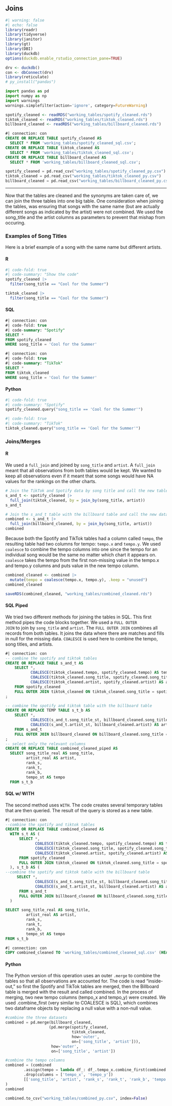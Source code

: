 ## Joins {.unnumbered}

```r
#| warning: false
#| echo: false
library(readr)
library(tidyverse)
library(janitor)
library(gt)
library(DBI)
library(duckdb)
options(duckdb.enable_rstudio_connection_pane=TRUE)

drv <- duckdb()
con <- dbConnect(drv)
library(reticulate)
# py_install("pandas")
```

```python
import pandas as pd
import numpy as np
import warnings
warnings.simplefilter(action='ignore', category=FutureWarning)
```

```r
spotify_cleaned <- readRDS("working_tables/spotify_cleaned.rds")
tiktok_cleaned <- readRDS("working_tables/tiktok_cleaned.rds")
billboard_cleaned <- readRDS("working_tables/billboard_cleaned.rds")
```

```sql
#| connection: con
CREATE OR REPLACE TABLE spotify_cleaned AS
  SELECT * FROM 'working_tables/spotify_cleaned_sql.csv';
CREATE OR REPLACE TABLE tiktok_cleaned AS
  SELECT * FROM 'working_tables/tiktok_cleaned_sql.csv';
CREATE OR REPLACE TABLE billboard_cleaned AS
  SELECT * FROM 'working_tables/billboard_cleaned_sql.csv';
```

```python
spotify_cleaned = pd.read_csv("working_tables/spotify_cleaned_py.csv")
tiktok_cleaned = pd.read_csv("working_tables/tiktok_cleaned_py.csv")
billboard_cleaned = pd.read_csv("working_tables/billboard_cleaned_py.csv")
```



--------------------------------------------------------------------------------

Now that the tables are cleaned and the synonyms are taken care of, we can join the three tables into one big table. One consideration when joining the tables, was ensuring that songs with the same name (but are actually different songs as indicated by the artist) were not combined. We used the song_title and the artist columns as parameters to prevent that mishap from occuring. 

### Examples of Song Titles

Here is a brief example of a song with the same name but different artists. 

::: panel-tabset

#### R
```r
#| code-fold: true
#| code-summary: "Show the code"
spotify_cleaned |>
  filter(song_title == "Cool for the Summer")

tiktok_cleaned |>
  filter(song_title == "Cool for the Summer")
```

#### SQL
```sql
#| connection: con
#| code-fold: true
#| code-summary: "Spotify"
SELECT *
FROM spotify_cleaned
WHERE song_title = 'Cool for the Summer'
```

```sql
#| connection: con
#| code-fold: true
#| code-summary: "TikTok"
SELECT *
FROM tiktok_cleaned
WHERE song_title = 'Cool for the Summer'
```

#### Python
```python
#| code-fold: true
#| code-summary: "Spotify"
spotify_cleaned.query("song_title == 'Cool for the Summer'")
```
```python
#| code-fold: true
#| code-summary: "TikTok"
tiktok_cleaned.query("song_title == 'Cool for the Summer'")
```
:::


### Joins/Merges

::: panel-tabset

#### R

We used a <code>full_join</code> and joined by <code>song_title</code> and <code>artist</code>. A <code>full_join</code> meant that all observations from both tables would be kept. We wanted to keep all observations even if it meant that some songs would have NA values for the rankings on the other charts. 

```r
# Join the TikTok and Spotify data by song title and call the new table s_and_t.
s_and_t <- spotify_cleaned |>
  full_join(tiktok_cleaned, by = join_by(song_title, artist))
s_and_t
```

```r
# Join the s_and_t table with the billboard table and call the new dataframe combined.
combined <- s_and_t |>
  full_join(billboard_cleaned, by = join_by(song_title, artist))
combined
```

Because both the Spotify and TikTok tables had a column called <code>tempo</code>, the resulting table had two columns for tempo: <code>tempo.x</code> and <code>tempo.y</code>. We used <code>coalesce</code> to combine the tempo columns into one since the tempo for an individual song would be the same no matter which chart it appears on. <code>coalesce</code> takes the tempo from the first non-missing value in the tempo.x and tempo.y columns and puts value in the new tempo column.

```r
combined_cleaned <- combined |>
  mutate(tempo = coalesce(tempo.x, tempo.y), .keep = "unused")
combined_cleaned
```

```r
saveRDS(combined_cleaned, "working_tables/combined_cleaned.rds")
```


#### SQL Piped

We tried two different methods for joining the tables in SQL. This first method pipes the code blocks together. We used a <code>FULL OUTER JOIN</code> to join by <code>song_title</code> and <code>artist</code>. The <code>FULL OUTER JOIN</code> combines all records from both tables. It joins the data where there are matches and fills in null for the missing data. <code>COALESCE</code> is used here to combine the tempo, song titles, and artists. 

```sql
#| connection: con
-- combine the spotify and tiktok tables
CREATE OR REPLACE TABLE s_and_t AS 
    SELECT *, 
           COALESCE(tiktok_cleaned.tempo, spotify_cleaned.tempo) AS tempo_st, 
           COALESCE(tiktok_cleaned.song_title, spotify_cleaned.song_title) AS song_title_st, 
           COALESCE(tiktok_cleaned.artist, spotify_cleaned.artist) AS artist_st
    FROM spotify_cleaned
    FULL OUTER JOIN tiktok_cleaned ON tiktok_cleaned.song_title = spotify_cleaned.song_title AND tiktok_cleaned.artist = spotify_cleaned.artist
;

-- combine the spotify and tiktok table with the billboard table
CREATE OR REPLACE TEMP TABLE s_t_b AS
    SELECT *, 
           COALESCE(s_and_t.song_title_st, billboard_cleaned.song_title) AS song_title_real, 
           COALESCE(s_and_t.artist_st, billboard_cleaned.artist) AS artist_real
    FROM s_and_t
    FULL OUTER JOIN billboard_cleaned ON billboard_cleaned.song_title = s_and_t.song_title_st AND billboard_cleaned.artist = s_and_t.artist_st
;
-- select only the relevant columns
CREATE OR REPLACE TABLE combined_cleaned_piped AS    
  SELECT song_title_real AS song_title, 
         artist_real AS artist, 
         rank_s, 
         rank_t, 
         rank_b, 
         tempo_st AS tempo
  FROM s_t_b
```

#### SQL w/ WITH

The second method uses <code>WITH</code>. The code creates several temporary tables that are then queried. The result of the query is stored as a new table. 

```sql
#| connection: con
--combine the spotify and tiktok tables
CREATE OR REPLACE TABLE combined_cleaned AS
  WITH s_t AS (
      SELECT *, 
             COALESCE(tiktok_cleaned.tempo, spotify_cleaned.tempo) AS tempo_st, 
             COALESCE(tiktok_cleaned.song_title, spotify_cleaned.song_title) AS song_title_st, 
             COALESCE(tiktok_cleaned.artist, spotify_cleaned.artist) AS artist_st
      FROM spotify_cleaned
      FULL OUTER JOIN tiktok_cleaned ON tiktok_cleaned.song_title = spotify_cleaned.song_title AND tiktok_cleaned.artist = spotify_cleaned.artist
  ), s_t_b AS (
--combine the spotify and tiktok table with the billboard table
     SELECT *, 
             COALESCE(s_and_t.song_title_st, billboard_cleaned.song_title) AS song_title_real, 
             COALESCE(s_and_t.artist_st, billboard_cleaned.artist) AS artist_real
      FROM s_and_t
      FULL OUTER JOIN billboard_cleaned ON billboard_cleaned.song_title = s_and_t.song_title_st AND billboard_cleaned.artist = s_and_t.artist_st
  )

SELECT song_title_real AS song_title, 
         artist_real AS artist, 
         rank_s, 
         rank_t, 
         rank_b, 
         tempo_st AS tempo
FROM s_t_b
```

```sql
#| connection: con
COPY combined_cleaned TO 'working_tables/combined_cleaned_sql.csv' (HEADER, DELIMITER ',');
```


#### Python

The Python version of this operation uses an outer <code>.merge</code> to combine the tables so that all observations are accounted for. The code is read "inside-out," so first the Spotify and TikTok tables are merged, then the Billboard table is merged with the result and called combined. In the process of merging, two new tempo columns (tempo_x and tempo_y) were created. We used .combine_first (very similar to COALESCE is SQL), which combines two dataframe objects by replacing a null value with a non-null value.

```python
#combine the three datasets
combined = pd.merge(billboard_cleaned, 
                   (pd.merge(spotify_cleaned, 
                             tiktok_cleaned, 
                             how='outer', 
                             on=['song_title', 'artist'])), 
                    how='outer', 
                    on=['song_title', 'artist'])

#combine the tempo columns
combined = (combined
        .assign(tempo = lambda df_: df_.tempo_x.combine_first(combined.tempo_y))
        .drop(columns = ['tempo_x', 'tempo_y'])
        [['song_title', 'artist', 'rank_s', 'rank_t', 'rank_b', 'tempo']]
)
combined
```
```python
combined.to_csv("working_tables/combined_py.csv", index=False)
```

:::



